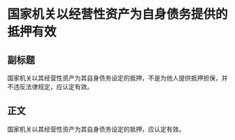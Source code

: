 # 国家机关以经营性资产为自身债务提供的抵押有效
## 副标题
国家机关以其经营性资产为其自身债务设定的抵押，不是为他人提供抵押担保，并不违反法律规定，应认定有效。
## 正文
国家机关以其经营性资产为其自身债务设定的抵押，应认定有效。